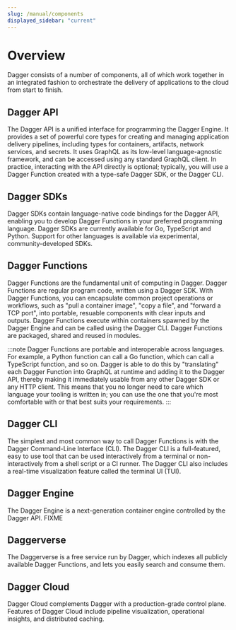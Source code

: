 ```yaml
---
slug: /manual/components
displayed_sidebar: "current"
---
```


# Overview

Dagger consists of a number of components, all of which work together in an integrated fashion to orchestrate the delivery of applications to the cloud from start to finish.

## Dagger API
The Dagger API is a unified interface for programming the Dagger Engine. It provides a set of powerful core types for creating and managing application delivery pipelines, including types for containers, artifacts, network services, and secrets. It  uses GraphQL as its low-level language-agnostic framework, and can be accessed using any standard GraphQL client. In practice, interacting with the API directly is optional; typically, you will use a Dagger Function created with a type-safe Dagger SDK, or the Dagger CLI.

## Dagger SDKs
Dagger SDKs contain language-native code bindings for the Dagger API, enabling you to develop Dagger Functions in your preferred programming language. Dagger SDKs are currently available for Go, TypeScript and Python. Support for other languages is available via experimental, community-developed SDKs.

## Dagger Functions
Dagger Functions are the fundamental unit of computing in Dagger. Dagger Functions are regular program code, written using a Dagger SDK. With Dagger Functions, you can encapsulate common project operations or workflows, such as "pull a container image", "copy a file", and "forward a TCP port", into portable, resuable components with clear inputs and outputs. Dagger Functions execute within containers spawned by the Dagger Engine and can be called using the Dagger CLI. Dagger Functions are packaged, shared and reused in modules.

:::note
Dagger Functions are portable and interoperable across languages. For example, a Python function can call a Go function, which can call a TypeScript function, and so on. Dagger is able to do this by "translating" each Dagger Function into GraphQL at runtime and adding it to the Dagger API, thereby making it immediately usable from any other Dagger SDK or any HTTP client. This means that you no longer need to care which language your tooling is written in; you can use the one that you're most comfortable with or that best suits your requirements.
:::

## Dagger CLI
The simplest and most common way to call Dagger Functions is with the Dagger Command-Line Interface (CLI). The Dagger CLI is a full-featured, easy to use tool that can be used interactively from a terminal or non-interactively from a shell script or a CI runner. The Dagger CLI also includes a real-time visualization feature called the terminal UI (TUI).

## Dagger Engine
The Dagger Engine is a next-generation container engine controlled by the Dagger API. FIXME

## Daggerverse
The Daggerverse is a free service run by Dagger, which indexes all publicly available Dagger Functions, and lets you easily search and consume them.

## Dagger Cloud
Dagger Cloud complements Dagger with a production-grade control plane. Features of Dagger Cloud include pipeline visualization, operational insights, and distributed caching.

